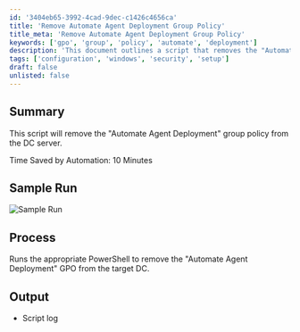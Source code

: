 ```yaml
---
id: '3404eb65-3992-4cad-9dec-c1426c4656ca'
title: 'Remove Automate Agent Deployment Group Policy'
title_meta: 'Remove Automate Agent Deployment Group Policy'
keywords: ['gpo', 'group', 'policy', 'automate', 'deployment']
description: 'This document outlines a script that removes the "Automate Agent Deployment" group policy from the Domain Controller server, saving approximately 10 minutes of manual effort. It includes a sample run, process details, and expected output.'
tags: ['configuration', 'windows', 'security', 'setup']
draft: false
unlisted: false
---
```

## Summary

This script will remove the "Automate Agent Deployment" group policy from the DC server.

Time Saved by Automation: 10 Minutes

## Sample Run

![Sample Run](../../../static/img/GPO---Automate-Agent-Deployment-GPO---Remove/image_1.png)

## Process

Runs the appropriate PowerShell to remove the "Automate Agent Deployment" GPO from the target DC.

## Output

- Script log











